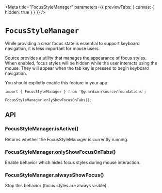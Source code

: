 
<Meta
	title="FocusStyleManager"
	parameters={{ previewTabs: { canvas: { hidden: true } } }}
/>

# `FocusStyleManager`

While providing a clear focus state is essential to support keyboard navigation, it is less important for mouse users.

Source provides a utility that manages the appearance of focus styles. When enabled, focus styles will be hidden while the user interacts using the mouse. They will appear when the tab key is pressed to begin keyboard navigation.

You should explictly enable this feature in your app:

```tsx
import { FocusStyleManager } from '@guardian/source/foundations';

FocusStyleManager.onlyShowFocusOnTabs();
```

## API

### FocusStyleManager.isActive()

Returns whether the FocusStyleManager is currently running.

### FocusStyleManager.onlyShowFocusOnTabs()

Enable behavior which hides focus styles during mouse interaction.

### FocusStyleManager.alwaysShowFocus()

Stop this behavior (focus styles are always visible).
